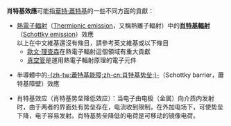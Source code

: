 {{Link style|time=2015-12-12T04:12:41+00:00}}
{{NoteTA
|G1=Electronics
|2=zh-cn:肖特基; zh-tw:蕭特基;
|1=zh-tw:蕭特基能障;zh-cn:肖特基势垒;
}}
'''肖特基效應'''可能指[[華特·蕭特基|華特·蕭特基]]的一些不同方面的貢獻：

* [[熱電子輻射|熱電子輻射]]（[[:en:Thermionic_emission|Thermionic emission]]，又稱熱離子輻射）中的'''[[肖特基輻射|肖特基輻射]]'''（[[:en:Thermionic_emission#Schottky_emission|Schottky emission]]）效應<BR>以上在中文維基還沒有條目，請參考英文維基或以下條目
** [[歐文·理查森|歐文·理查森]]在熱電子輻射這個領域有重大貢獻
** [[真空管|真空管]]是運用熱電子輻射原理的電子元件

* 半導體中的[[肖特基勢壘|-{zh-tw:蕭特基能障;zh-cn:肖特基势垒;}-]]（Schottky barrier，蕭特基障壁）效應

*肖特基效应（肖特基势垒降低效应）：当电子由电极（金属）向介质内发射时，由于两者的界面处有势垒存在，电流收到限制，在外加电场下，可使势垒下降，电子容易发射。肖特基势垒降低的电荷是可移动的镜像电荷。


{{disambig|CAT=五字譯名消歧義}}